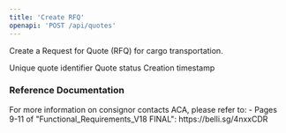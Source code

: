 ```yaml
---
title: 'Create RFQ'
openapi: 'POST /api/quotes'
---
```


Create a Request for Quote (RFQ) for cargo transportation.


<ParamField status="200" type="object">
  <ParamField name="quoteId" type="string">
    Unique quote identifier
  </ParamField>
  <ParamField name="status" type="string">
    Quote status
  </ParamField>
  <ParamField name="createdAt" type="string" format="date-time">
    Creation timestamp
  </ParamField>
</ParamField>

### Reference Documentation

<Info>
For more information on consignor contacts ACA, please refer to:
- Pages 9-11 of "Functional_Requirements_V18 FINAL": https://belli.sg/4nxxCDR
</Info>